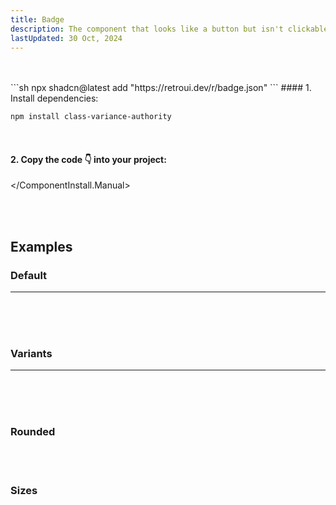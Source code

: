 ```yaml
---
title: Badge
description: The component that looks like a button but isn't clickable!
lastUpdated: 30 Oct, 2024
---
```


<ComponentShowcase name="badge-style-default" />
<br />
<br />

<ComponentInstall>
  <ComponentInstall.Cli>
    ```sh
npx shadcn@latest add "https://retroui.dev/r/badge.json"
    ```
  </ComponentInstall.Cli>
  <ComponentInstall.Manual>
#### 1. Install dependencies:

```sh
npm install class-variance-authority
```

<br />

#### 2. Copy the code 👇 into your project:

<ComponentSource name="badge" />

  </ComponentInstall.Manual>
</ComponentInstall>

<br />
<br />

## Examples

### Default

<hr />
<br />
<ComponentShowcase name="badge-style-default" />
<br />
<br />

### Variants

<hr />
<br />
<ComponentShowcase name="badge-style-variants" />
<br />
<br />

### Rounded

<ComponentShowcase name="badge-style-rounded" />
<br />
<br />

### Sizes

<ComponentShowcase name="badge-style-sizes" />
